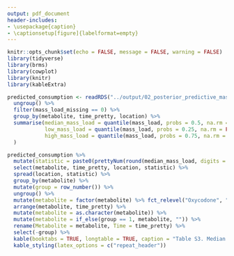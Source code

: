 ```yaml
---
output: pdf_document
header-includes:
- \usepackage{caption}
- \captionsetup[figure]{labelformat=empty}
---
```

\captionsetup[table]{labelformat=empty}
```r
knitr::opts_chunk$set(echo = FALSE, message = FALSE, warning = FALSE)
library(tidyverse)
library(brms)
library(cowplot)
library(knitr)
library(kableExtra)

predicted_consumption <- readRDS("../output/02_posterior_predictive_mass_load.rds") %>%
  ungroup() %>%
  filter(mass_load_missing == 0) %>%
  group_by(metabolite, time_pretty, location) %>%
  summarise(median_mass_load = quantile(mass_load, probs = 0.5, na.rm = FALSE),
            low_mass_load = quantile(mass_load, probs = 0.25, na.rm = FALSE),
            high_mass_load = quantile(mass_load, probs = 0.75, na.rm = FALSE),
  )
```

```r
predicted_consumption %>% 
  mutate(statistic = paste0(prettyNum(round(median_mass_load, digits = 2), big.mark = ","), " (", prettyNum(round(low_mass_load , digits = 2), big.mark = ","), ", ", prettyNum(round(high_mass_load, digits = 2), big.mark = ","), ")", sep = "")) %>%
  select(metabolite, time_pretty, location, statistic) %>% 
  spread(location, statistic) %>%
  group_by(metabolite) %>%
  mutate(group = row_number()) %>%
  ungroup() %>%
  mutate(metabolite = factor(metabolite) %>% fct_relevel("Oxycodone", "Norhydrocodone", "Hydrocodone", "Noroxycodone", "Phentermine", "Cocaine", "Benzoylecgonine", "Amphetamine", "Tramadol", "Pseudoephedrine")) %>%
  arrange(metabolite, time_pretty) %>%
  mutate(metabolite = as.character(metabolite)) %>%
  mutate(metabolite = if_else(group == 1, metabolite, "")) %>%
  rename(Metabolite = metabolite, Time = time_pretty) %>%
  select(-group) %>%
  kable(booktabs = TRUE, longtable = TRUE, caption = "Table S3. Median and interquartile range of estimated mass loads (mg) of substances that passed through given location over previous 30 minutes") %>%
  kable_styling(latex_options = c("repeat_header"))
```

